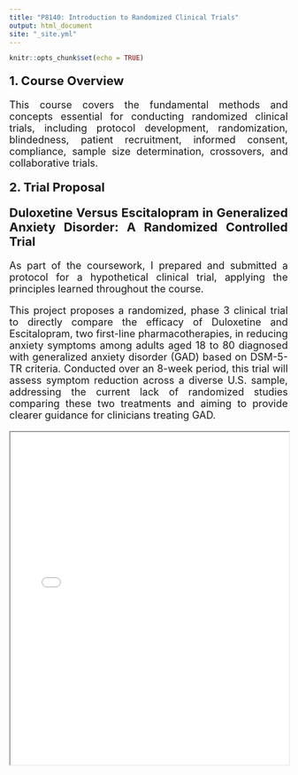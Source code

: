 ```yaml
---
title: "P8140: Introduction to Randomized Clinical Trials"
output: html_document
site: "_site.yml"
---
```


```r
knitr::opts_chunk$set(echo = TRUE)
```

<style>
  body {
    text-align: justify; 
  }

  h2 {
    font-weight: bold; 
    font-size: 22px; 
    margin-top: 20px; 
    margin-bottom: 20px; 
    margin-left: 0; 
    text-indent: 0; 
  }
  
  p, .course-summary {
    font-size: 18px; 
  }

  .navbar {
    position: fixed;
    width: 100%;
    z-index: 999; 
  }
</style>
<script>
document.addEventListener("DOMContentLoaded", () => {
  const headerHeight = 200; 

  document.querySelectorAll('a[href^="#"]').forEach(anchor => {
    anchor.addEventListener('click', function (e) {
      e.preventDefault(); 
      const targetId = this.getAttribute('href');
      const targetElement = document.querySelector(targetId);

      if (targetElement) {
        const elementTop = targetElement.getBoundingClientRect().top + window.pageYOffset;
        const scrollToPosition = elementTop - headerHeight; 

        window.scrollTo({
          top: scrollToPosition,
          behavior: 'smooth'
        });
      }
    });
  });
});
</script>

  <h2>1&#46; Course Overview</h2>

  <p>This course covers the fundamental methods and concepts essential for conducting randomized clinical trials, including protocol development, randomization, blindedness, patient recruitment, informed consent, compliance, sample size determination, crossovers, and collaborative trials. </p>
</p>
  
  <h2>2&#46; Trial Proposal</h2>

<div>
  <h2>Duloxetine Versus Escitalopram in Generalized Anxiety Disorder: A Randomized Controlled Trial</h2>

  <p>
As part of the coursework, I prepared and submitted a protocol for a hypothetical clinical trial, applying the principles learned throughout the course.

This project proposes a randomized, phase 3 clinical trial to directly compare the efficacy of Duloxetine and Escitalopram, two first-line pharmacotherapies, in reducing anxiety symptoms among adults aged 18 to 80 diagnosed with generalized anxiety disorder (GAD) based on DSM-5-TR criteria. Conducted over an 8-week period, this trial will assess symptom reduction across a diverse U.S. sample, addressing the current lack of randomized studies comparing these two treatments and aiming to provide clearer guidance for clinicians treating GAD.

</p>
  <iframe src="pdf/P8140.pdf" width="100%" height="600px">
    This browser does not support PDFs. Please download the PDF to view it: <a href="pdf/P8140.pdf">Download PDF</a>.
  </iframe>
</div>
